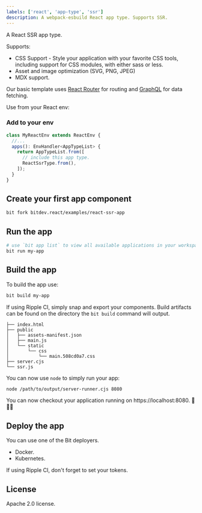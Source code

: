 ```yaml
---
labels: ['react', 'app-type', 'ssr']
description: A webpack-esbuild React app type. Supports SSR.
---
```


A React SSR app type. 

Supports:
- CSS Support - Style your application with your favorite CSS tools, including support for CSS modules, with either sass or less.
- Asset and image optimization (SVG, PNG, JPEG)
- MDX support.

Our basic template uses [React Router](/) for routing and [GraphQL](/) for data fetching.

Use from your React env:

### Add to your env

```ts
class MyReactEnv extends ReactEnv {
  //...
  apps(): EnvHandler<AppTypeList> {
    return AppTypeList.from([
      // include this app type.
      ReactSsrType.from(),
    ]);
  }
}
```

## Create your first app component

```bash
bit fork bitdev.react/examples/react-ssr-app
```

## Run the app

```bash
# use `bit app list` to view all available applications in your workspace. 
bit run my-app
```

## Build the app

To build the app use:

```bash
bit build my-app
```

If using Ripple CI, simply snap and export your components.
Build artifacts can be found on the directory the `bit build` command will output.

```
├── index.html
├── public
│   ├── assets-manifest.json
│   ├── main.js
│   └── static
│       └── css
│           └── main.508cd0a7.css
├── server.cjs
└── ssr.js
```

You can now use `node` to simply run your app:

```bash
node /path/to/output/server-runner.cjs 8080
```

You can now checkout your application running on https://localhost:8080. 🎉🎉🎉

## Deploy the app

You can use one of the Bit deployers.

- Docker.
- Kubernetes.

If using Ripple CI, don't forget to set your tokens.

## License 
Apache 2.0 license.
